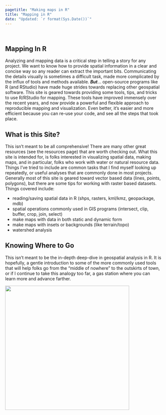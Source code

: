 ```yaml
---
pagetitle: "Making maps in R"
title: "Mapping in R"
date: "Updated: `r format(Sys.Date())`"
---
```


<br>  

## Mapping In R


Analyzing and mapping data is a critical step in telling a story for any project. We want to know how to provide spatial information in a clear and concise way so any reader can extract the important bits. Communicating the details visually is sometimes a difficult task, made more complicated by the influx of tools and methods available. **_But_**... open-source programs like R (and RStudio) have made huge strides towards replacing other geospatial software. This site is geared towards providing some tools, tips, and tricks to use R/RStudio for mapping. These tools have improved immensely over the recent years, and now provide a powerful and flexible approach to reproducible mapping and visualization. Even better, it's easier and more efficient because you can re-use your code, and see all the steps that took place. 

## What is this Site?

This isn't meant to be all comprehensive! There are many other great resources (see the resources page) that are worth checking out. What this site is intended for, is folks interested in visualizing spatial data, making maps, and in particular, folks who work with water or natural resource data. Things I've tried to include are common tasks that I find myself looking up repeatedly, or useful analyses that are commonly done in most projects. Generally most of this site is geared toward vector based data (lines, points, polygons), but there are some tips for working with raster based datasets. Things covered include:

 - reading/saving spatial data in R (shps, rasters, kml/kmz, geopackage, mdb)
 - spatial operations commonly used in GIS programs (intersect, clip, buffer, crop, join, select)
 - make maps with data in both static and dynamic form
 - make maps with insets or backgrounds (like terrain/topo)
 - watershed analysis

## Knowing Where to Go

This isn't meant to be the in-depth deep-dive in geospatial analysis in R. It is hopefully, a gentle introduction to some of the more commonly used tools that will help folks go from the "middle of nowhere" to the outskirts of town, or if I continue to take this analogy too far, a gas station where you can learn more and advance farther. 

<img src="img/farside_middle.jpg" width="400"/>

